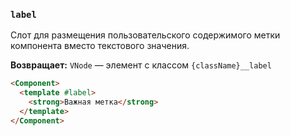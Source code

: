 ### `label`

Слот для размещения пользовательского содержимого метки компонента вместо текстового значения.

**Возвращает:** `VNode` — элемент с классом `{className}__label`

```html
<Component>
  <template #label>
    <strong>Важная метка</strong>
  </template>
</Component>
```
